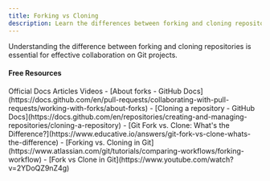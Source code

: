 ```yaml
---
title: Forking vs Cloning
description: Learn the differences between forking and cloning repositories
---
```

Understanding the difference between forking and cloning repositories is essential for effective collaboration on Git projects.

#### Free Resources

<Tabs defaultValue="official">
<TabsList>
<TabsTrigger value="official">Official Docs</TabsTrigger>
<TabsTrigger value="article">Articles</TabsTrigger>
<TabsTrigger value="video">Videos</TabsTrigger>
</TabsList>

<TabsContent value="official">
<Note type="note" title="official">
- [About forks - GitHub Docs](https://docs.github.com/en/pull-requests/collaborating-with-pull-requests/working-with-forks/about-forks)
- [Cloning a repository - GitHub Docs](https://docs.github.com/en/repositories/creating-and-managing-repositories/cloning-a-repository)
</Note>
</TabsContent>
<TabsContent value="article">
<Note type="note" title="article">
- [Git Fork vs. Clone: What's the Difference?](https://www.educative.io/answers/git-fork-vs-clone-whats-the-difference)
- [Forking vs. Cloning in Git](https://www.atlassian.com/git/tutorials/comparing-workflows/forking-workflow)
</Note>
</TabsContent>
<TabsContent value="video">
<Note type="note" title="video">
- [Fork vs Clone in Git](https://www.youtube.com/watch?v=2YDoQZ9nZ4g)
</Note>
</TabsContent>
</Tabs>
